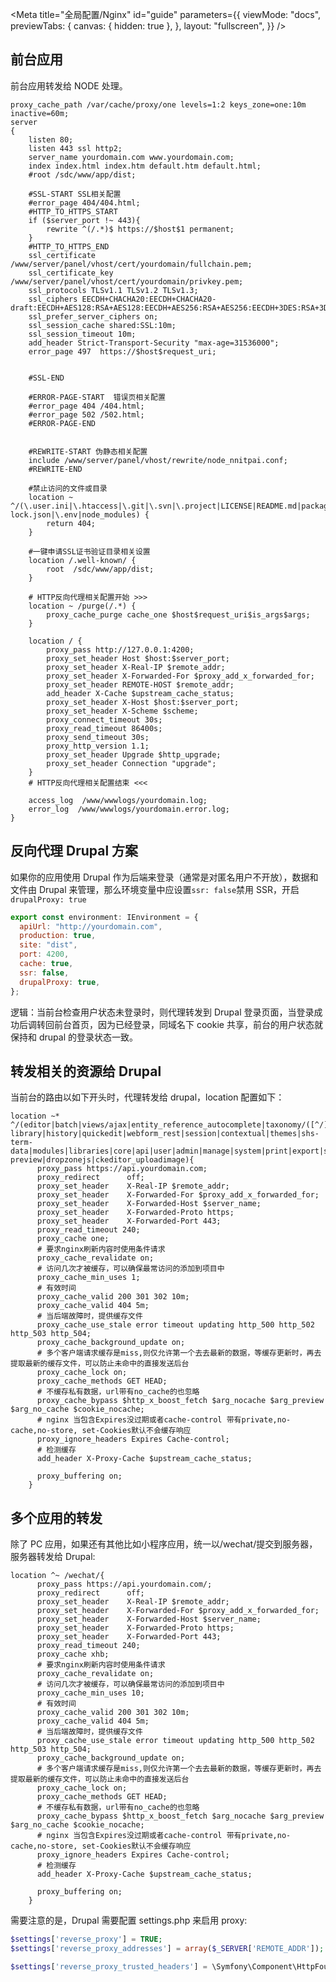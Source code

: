 
<Meta
  title="全局配置/Nginx"
  id="guide"
  parameters={{
    viewMode: "docs",
    previewTabs: {
      canvas: { hidden: true },
    },
    layout: "fullscreen",
  }}
/>

## 前台应用

前台应用转发给 NODE 处理。

```shell
proxy_cache_path /var/cache/proxy/one levels=1:2 keys_zone=one:10m inactive=60m;
server
{
    listen 80;
	listen 443 ssl http2;
    server_name yourdomain.com www.yourdomain.com;
    index index.html index.htm default.htm default.html;
    #root /sdc/www/app/dist;

    #SSL-START SSL相关配置
    #error_page 404/404.html;
    #HTTP_TO_HTTPS_START
    if ($server_port !~ 443){
        rewrite ^(/.*)$ https://$host$1 permanent;
    }
    #HTTP_TO_HTTPS_END
    ssl_certificate    /www/server/panel/vhost/cert/yourdomain/fullchain.pem;
    ssl_certificate_key    /www/server/panel/vhost/cert/yourdomain/privkey.pem;
    ssl_protocols TLSv1.1 TLSv1.2 TLSv1.3;
    ssl_ciphers EECDH+CHACHA20:EECDH+CHACHA20-draft:EECDH+AES128:RSA+AES128:EECDH+AES256:RSA+AES256:EECDH+3DES:RSA+3DES:!MD5;
    ssl_prefer_server_ciphers on;
    ssl_session_cache shared:SSL:10m;
    ssl_session_timeout 10m;
    add_header Strict-Transport-Security "max-age=31536000";
    error_page 497  https://$host$request_uri;


    #SSL-END

    #ERROR-PAGE-START  错误页相关配置
    #error_page 404 /404.html;
    #error_page 502 /502.html;
    #ERROR-PAGE-END


    #REWRITE-START 伪静态相关配置
    include /www/server/panel/vhost/rewrite/node_nnitpai.conf;
    #REWRITE-END

    #禁止访问的文件或目录
    location ~ ^/(\.user.ini|\.htaccess|\.git|\.svn|\.project|LICENSE|README.md|package.json|package-lock.json|\.env|node_modules) {
        return 404;
    }

    #一键申请SSL证书验证目录相关设置
    location /.well-known/ {
        root  /sdc/www/app/dist;
    }

    # HTTP反向代理相关配置开始 >>>
    location ~ /purge(/.*) {
        proxy_cache_purge cache_one $host$request_uri$is_args$args;
    }

    location / {
        proxy_pass http://127.0.0.1:4200;
        proxy_set_header Host $host:$server_port;
        proxy_set_header X-Real-IP $remote_addr;
        proxy_set_header X-Forwarded-For $proxy_add_x_forwarded_for;
        proxy_set_header REMOTE-HOST $remote_addr;
        add_header X-Cache $upstream_cache_status;
        proxy_set_header X-Host $host:$server_port;
        proxy_set_header X-Scheme $scheme;
        proxy_connect_timeout 30s;
        proxy_read_timeout 86400s;
        proxy_send_timeout 30s;
        proxy_http_version 1.1;
        proxy_set_header Upgrade $http_upgrade;
        proxy_set_header Connection "upgrade";
    }
    # HTTP反向代理相关配置结束 <<<

    access_log  /www/wwwlogs/yourdomain.log;
    error_log  /www/wwwlogs/yourdomain.error.log;
}
```

## 反向代理 Drupal 方案

如果你的应用使用 Drupal 作为后端来登录（通常是对匿名用户不开放），数据和文件由 Drupal 来管理，那么环境变量中应设置`ssr: false`禁用 SSR，开启 `drupalProxy: true`

```javascript
export const environment: IEnvironment = {
  apiUrl: "http://yourdomain.com",
  production: true,
  site: "dist",
  port: 4200,
  cache: true,
  ssr: false,
  drupalProxy: true,
};
```

逻辑：当前台检查用户状态未登录时，则代理转发到 Drupal 登录页面，当登录成功后调转回前台首页，因为已经登录，同域名下 cookie 共享，前台的用户状态就保持和 drupal 的登录状态一致。

## 转发相关的资源给 Drupal

当前台的路由以如下开头时，代理转发给 drupal，location 配置如下：

```shell
location ~* ^/(editor|batch|views/ajax|entity_reference_autocomplete|taxonomy/([^/]+)/([^/]+)/edit|autocomplete|media-library|history|quickedit|webform_rest|session|contextual|themes|shs-term-data|modules|libraries|core|api|user|admin|manage|system|print|export|sites/([^/]+)/files|media|front-preview|dropzonejs|ckeditor_uploadimage){
      proxy_pass https://api.yourdomain.com;
      proxy_redirect      off;
      proxy_set_header    X-Real-IP $remote_addr;
      proxy_set_header    X-Forwarded-For $proxy_add_x_forwarded_for;
      proxy_set_header    X-Forwarded-Host $server_name;
      proxy_set_header    X-Forwarded-Proto https;
      proxy_set_header    X-Forwarded-Port 443;
      proxy_read_timeout 240;
      proxy_cache one;
      # 要求nginx刷新内容时使用条件请求
      proxy_cache_revalidate on;
      # 访问几次才被缓存，可以确保最常访问的添加到项目中
      proxy_cache_min_uses 1;
      # 有效时间
      proxy_cache_valid 200 301 302 10m;
      proxy_cache_valid 404 5m;
      # 当后端故障时，提供缓存文件
      proxy_cache_use_stale error timeout updating http_500 http_502 http_503 http_504;
      proxy_cache_background_update on;
      # 多个客户端请求缓存是miss,则仅允许第一个去去最新的数据，等缓存更新时，再去提取最新的缓存文件，可以防止未命中的直接发送后台
      proxy_cache_lock on;
      proxy_cache_methods GET HEAD;
      # 不缓存私有数据，url带有no_cache的也忽略
      proxy_cache_bypass $http_x_boost_fetch $arg_nocache $arg_preview $arg_no_cache $cookie_nocache;
      # nginx 当包含Expires没过期或者cache-control 带有private,no-cache,no-store, set-Cookies默认不会缓存响应
      proxy_ignore_headers Expires Cache-control;
      # 检测缓存
      add_header X-Proxy-Cache $upstream_cache_status;

      proxy_buffering on;
    }
```

## 多个应用的转发

除了 PC 应用，如果还有其他比如小程序应用，统一以/wechat/提交到服务器，服务器转发给 Drupal:

```shell
location ^~ /wechat/{
      proxy_pass https://api.yourdomain.com/;
      proxy_redirect      off;
      proxy_set_header    X-Real-IP $remote_addr;
      proxy_set_header    X-Forwarded-For $proxy_add_x_forwarded_for;
      proxy_set_header    X-Forwarded-Host $server_name;
      proxy_set_header    X-Forwarded-Proto https;
      proxy_set_header    X-Forwarded-Port 443;
      proxy_read_timeout 240;
      proxy_cache xhb;
      # 要求nginx刷新内容时使用条件请求
      proxy_cache_revalidate on;
      # 访问几次才被缓存，可以确保最常访问的添加到项目中
      proxy_cache_min_uses 10;
      # 有效时间
      proxy_cache_valid 200 301 302 10m;
      proxy_cache_valid 404 5m;
      # 当后端故障时，提供缓存文件
      proxy_cache_use_stale error timeout updating http_500 http_502 http_503 http_504;
      proxy_cache_background_update on;
      # 多个客户端请求缓存是miss,则仅允许第一个去去最新的数据，等缓存更新时，再去提取最新的缓存文件，可以防止未命中的直接发送后台
      proxy_cache_lock on;
      proxy_cache_methods GET HEAD;
      # 不缓存私有数据，url带有no_cache的也忽略
      proxy_cache_bypass $http_x_boost_fetch $arg_nocache $arg_preview $arg_no_cache $cookie_nocache;
      # nginx 当包含Expires没过期或者cache-control 带有private,no-cache,no-store, set-Cookies默认不会缓存响应
      proxy_ignore_headers Expires Cache-control;
      # 检测缓存
      add_header X-Proxy-Cache $upstream_cache_status;

      proxy_buffering on;
    }
```

需要注意的是，Drupal 需要配置 settings.php 来启用 proxy:

```php
$settings['reverse_proxy'] = TRUE;
$settings['reverse_proxy_addresses'] = array($_SERVER['REMOTE_ADDR']);

$settings['reverse_proxy_trusted_headers'] = \Symfony\Component\HttpFoundation\Request::HEADER_X_FORWARDED_ALL | \Symfony\Component\HttpFoundation\Request::HEADER_FORWARDED;
```
